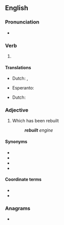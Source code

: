 ==English==

===Pronunciation===
* {{IPA|en|/ɹiˈbɪlt/}}
*: {{rhymes|en|ɪlt}}

===Verb===
{{head|en|verb form}}

# {{en-past of|rebuild}}

====Translations====
{{trans-top|Past tense of rebuild}}
* Dutch: {{t+|nl|bouwde herop}}, {{t+|nl|bouwden herop}}
{{trans-mid}}
* Esperanto: {{t|eo|rekonstruis}}
{{trans-bottom}}

{{trans-top|Past participle of rebuild}}
* Dutch: {{t+|nl|heropgebouwd}}
{{trans-mid}}
{{trans-bottom}}

===Adjective===
{{en-adj|-}}

# Which has been rebuilt
#: '''''rebuilt''' engine''

====Synonyms====
* {{l|en|reassembled}}
* {{l|en|reconditioned}}
* {{l|en|reconstructed}}
* {{l|en|remanufactured}}

====Coordinate terms====
* {{l|en|core charge}}
* {{l|en|core exchange}}

===Anagrams===
* {{anagrams|en|a=beilrtu|bluiter}}